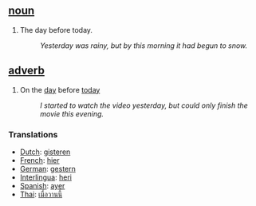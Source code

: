 ==[[noun]]==
#The day before today. 
#:''Yesterday was rainy, but by this morning it had begun to snow.'' 

==[[adverb]]==

#On the [[day]] before [[today]]
#:''I started to watch the video yesterday, but could only finish the movie this evening.''
 
===Translations===

*[[Dutch]]: [[gisteren]]
*[[French]]: [[hier]]
*[[German]]: [[gestern]]
*[[Interlingua]]: [[heri]]
*[[Spanish]]: [[ayer]]
*[[Thai]]: [[เมื่อวานนี้]]